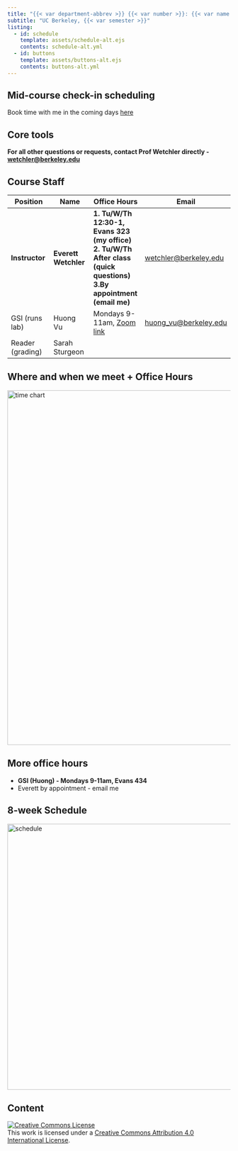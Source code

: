 ```yaml
---
title: "{{< var department-abbrev >}} {{< var number >}}: {{< var name >}}"
subtitle: "UC Berkeley, {{< var semester >}}"
listing:
  - id: schedule
    template: assets/schedule-alt.ejs
    contents: schedule-alt.yml
  - id: buttons
    template: assets/buttons-alt.ejs
    contents: buttons-alt.yml
---
```


## Mid-course check-in scheduling

Book time with me in the coming days [here](https://calendar.google.com/calendar/u/0/appointments/schedules/AcZssZ01vyYpIrl--2lM55C5mcB16Zm4KNOqIju-HCMUQPCw6xgqe3a0A-JmCanXFZ9tzT8aO_XOZwDz)

## Core tools

::: {#buttons}
:::
<b>For all other questions or requests, contact Prof Wetchler directly - <a href="mailto:wetchler@berkeley.edu?subject=STAT%20C131A">wetchler@berkeley.edu</a></b>

## Course Staff

| Position | Name | Office Hours | Email |
| --- | --- | --- | --- |
| **Instructor** | **Everett Wetchler** | **1. Tu/W/Th 12:30-1, Evans 323 (my office)<br>2. Tu/W/Th After class (quick questions)<br>3.By appointment (email me)** | <a href="mailto:wetchler@berkeley.edu?subject=STAT%20C131A">wetchler@berkeley.edu</a> |
| GSI (runs lab) | Huong Vu | Mondays 9-11am, <a href="https://berkeley.zoom.us/j/97377985822">Zoom link</a> | <a href="mailto:huong_vu@berkeley.edu?subject=STAT%20C131A">huong_vu@berkeley.edu</a> |
| Reader (grading) | Sarah Sturgeon | |

## Where and when we meet + Office Hours

<img src="assets/time_chart.png" alt="time chart" width="800"/>

## More office hours

* <b>GSI (Huong) - Mondays 9-11am, Evans 434</b>
* Everett by appointment - email me

## 8-week Schedule

<img src="assets/grid_schedule.png" alt="schedule" width="600"/>

## Content

::: {#schedule}
:::

<a rel="license" href="http://creativecommons.org/licenses/by/4.0/"><img src="https://i.creativecommons.org/l/by/4.0/88x31.png" alt="Creative Commons License" style="border-width:0"/></a><br />This work is licensed under a <a rel="license" href="http://creativecommons.org/licenses/by/4.0/">Creative Commons Attribution 4.0 International License</a>.
